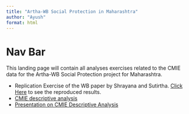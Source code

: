 ```yaml
---
title: "Artha-WB Social Protection in Maharashtra"
author: "Ayush"
format: html
---
```


# Nav Bar

This landing page will contain all analyses exercises related to the CMIE data for the Artha-WB Social Protection project for Maharashtra.

  + Replication Exercise of the WB paper by Shrayana and Sutirtha. [Click Here](replicate-to-ensure.html) to see the reproduced results.
  + [CMIE descriptive analysis](descriptive-analyses.html)
  + [Presentation on CMIE Descriptive Analysis](09-09-2023-presentaion-wb-catchup-cmie-descriptives.html)